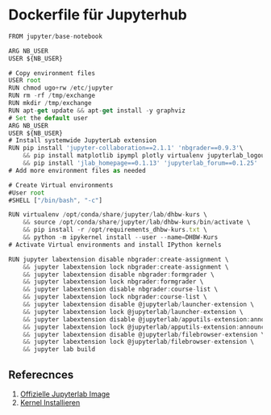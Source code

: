 # Dockerfile für Jupyterhub

```js
FROM jupyter/base-notebook

ARG NB_USER
USER ${NB_USER} 

# Copy environment files
USER root
RUN chmod ugo+rw /etc/jupyter
RUN rm -rf /tmp/exchange
RUN mkdir /tmp/exchange
RUN apt-get update && apt-get install -y graphviz
# Set the default user
ARG NB_USER
USER ${NB_USER}
# Install systemwide JupyterLab extension
RUN pip install 'jupyter-collaboration==2.1.1' 'nbgrader==0.9.3'\
    && pip install matplotlib ipympl plotly virtualenv jupyterlab_logout \
    && pip install 'jlab_homepage==0.1.13' 'jupyterlab_forum==0.1.25' 'databrix_hub_extension==0.1.18'
# Add more environment files as needed

# Create Virtual environments
#User root
#SHELL ["/bin/bash", "-c"]

RUN virtualenv /opt/conda/share/jupyter/lab/dhbw-kurs \
    && source /opt/conda/share/jupyter/lab/dhbw-kurs/bin/activate \
    && pip install -r /opt/requirements_dhbw-kurs.txt \
    && python -m ipykernel install --user --name=DHBW-Kurs
# Activate Virtual environments and install IPython kernels

RUN jupyter labextension disable nbgrader:create-assignment \
    && jupyter labextension lock nbgrader:create-assignment \
    && jupyter labextension disable nbgrader:formgrader \
    && jupyter labextension lock nbgrader:formgrader \
    && jupyter labextension disable nbgrader:course-list \
    && jupyter labextension lock nbgrader:course-list \
    && jupyter labextension disable @jupyterlab/launcher-extension \
    && jupyter labextension lock @jupyterlab/launcher-extension \
    && jupyter labextension disable @jupyterlab/apputils-extension:announcements \
    && jupyter labextension lock @jupyterlab/apputils-extension:announcements \
    && jupyter labextension disable @jupyterlab/filebrowser-extension \
    && jupyter labextension lock @jupyterlab/filebrowser-extension \
    && jupyter lab build
```

## Referecnces

1. [Offizielle Jupyterlab Image](https://jupyter-docker-stacks.readthedocs.io/en/latest/)
2. [Kernel Installieren](https://jupyter-docker-stacks.readthedocs.io/en/latest/using/recipes.html#add-a-custom-conda-environment-and-jupyter-kernel)
